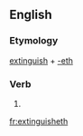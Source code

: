 ==English==

===Etymology===
[[extinguish]] + [[-eth]]

===Verb===
{{en-verb form}}

# {{archaic third-person singular of|extinguish}}

[[fr:extinguisheth]]